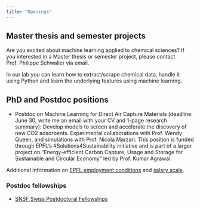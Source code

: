 ```yaml
---
title: "Openings"
---
```


## Master thesis and semester projects

Are you excited about machine learning applied to chemical sciences? If you interested in a Master thesis or semester project, please contact Prof. Philippe Schwaller via email.

In our lab you can learn how to extract/scrape chemical data, handle it using Python and learn the underlying features using machine learning. 

## PhD and Postdoc positions

- Postdoc on Machine Learning for Direct Air Capture Materials (deadline: June 30, write me an email with your CV and 1-page research summary): Develop models to screen and accelerate the discovery of new CO2 adsorbents. Experimental collaborations with Prof. Wendy Queen, and simulations with Prof. Nicola Marzari. This position is funded through EPFL’s #Solutions4Sustainability initiative and is part of a larger project on "Energy-efficient Carbon Capture, Usage and Storage for Sustainable and Circular Economy" led by Prof. Kumar Agrawal. 

Additional information on [EPFL employment conditions](https://www.epfl.ch/about/working/working-at-epfl/employment-conditions/) and [salary scale](https://www.epfl.ch/campus/services/human-resources/en/basic-starting-salary-of-doctoral-assistants-and-postdocs/).

### Postdoc fellowships
- [SNSF Swiss Postdoctoral Fellowships](https://www.snf.ch/en/m1NtWp4nTELQixlu/funding/horizon-europe-swiss-postdoctoral-fellowships)